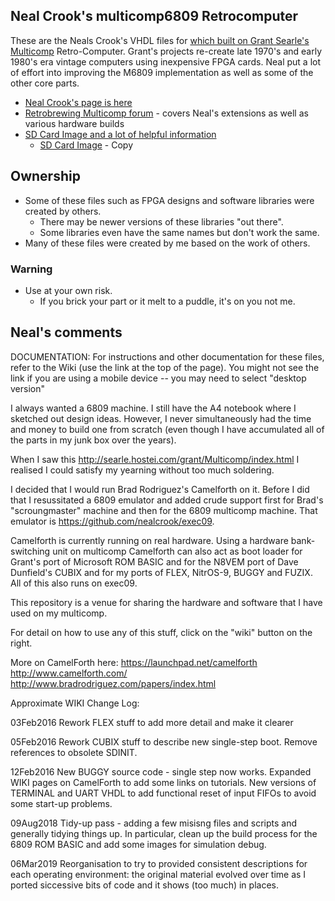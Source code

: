 == Neal Crook's multicomp6809 Retrocomputer ==

These are the Neals Crook's VHDL files for [http://searle.hostei.com/grant/Multicomp/index.html which built on Grant Searle's Multicomp] Retro-Computer. Grant's projects re-create late 1970's and early 1980's era vintage computers using inexpensive FPGA cards. Neal put a lot of effort into improving the M6809 implementation as well as some of the other core parts.

* [https://github.com/nealcrook/multicomp6809 Neal Crook's page is here]
* [https://www.retrobrewcomputers.org/doku.php?id=boards:sbc:multicomp:start Retrobrewing Multicomp forum] - covers Neal's extensions as well as various hardware builds
* [https://www.retrobrewcomputers.org/doku.php?id=boards:sbc:multicomp:cycloneii-c:start SD Card Image and a lot of helpful information]
** [https://github.com/douggilliland/MultiComp/tree/master/MultiComp_6809_by_Neal_C-2019-04-08/SD%20Card SD Card Image] - Copy

== Ownership ==

* Some of these files such as FPGA designs and software libraries were created by others.
** There may be newer versions of these libraries "out there".
** Some libraries even have the same names but don't work the same.
* Many of these files were created by me based on the work of others.

=== Warning ===

* Use at your own risk.
** If you brick your part or it melt to a puddle, it's on you not me.

== Neal's comments ==

DOCUMENTATION: For instructions and other documentation for these files, refer to the Wiki (use the link at the top of the page). You might not see the link if you are using a mobile device -- you may need to select "desktop version"

I always wanted a 6809 machine. I still have the A4 notebook where I sketched out design ideas. However, I never simultaneously had the time and money to build one from scratch (even though I have accumulated all of the parts in my junk box over the years).

When I saw this http://searle.hostei.com/grant/Multicomp/index.html I realised I could satisfy my yearning without too much soldering.

I decided that I would run Brad Rodriguez's Camelforth on it. Before I did that I resussitated a 6809 emulator and added crude support first for Brad's "scroungmaster" machine and then for the 6809 multicomp machine. That emulator is https://github.com/nealcrook/exec09.

Camelforth is currently running on real hardware. Using a hardware bank-switching unit on multicomp Camelforth can also act as boot loader for Grant's port of Microsoft ROM BASIC and for the N8VEM port of Dave Dunfield's CUBIX and for my ports of FLEX, NitrOS-9, BUGGY and FUZIX. All of this also runs on exec09.

This repository is a venue for sharing the hardware and software that I have used on my multicomp.

For detail on how to use any of this stuff, click on the "wiki" button on the right.

More on CamelForth here:
https://launchpad.net/camelforth
http://www.camelforth.com/
http://www.bradrodriguez.com/papers/index.html

Approximate WIKI Change Log:

03Feb2016 Rework FLEX stuff to add more detail and make it clearer

05Feb2016 Rework CUBIX stuff to describe new single-step boot. Remove references to obsolete SDINIT.

12Feb2016 New BUGGY source code - single step now works. Expanded WIKI pages on CamelForth to add some links on tutorials. New versions of TERMINAL and UART VHDL to add functional reset of input FIFOs to avoid some start-up problems.

09Aug2018 Tidy-up pass - adding a few misisng files and scripts and generally tidying things up. In particular, clean up the build process for the 6809 ROM BASIC and add some images for simulation debug.

06Mar2019 Reorganisation to try to provided consistent descriptions for each operating environment: the original material  evolved over time as I ported siccessive bits of code and it shows (too much) in places.
